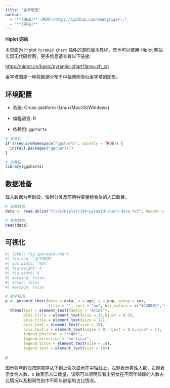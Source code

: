 ```yaml
---
title: "金字塔图"
author:
  - "**[编辑]** [郑虎](https://github.com/ZhengTiger);"
  - "**[审核]** ."
---
```


::: callout-note
**Hiplot 网站**

本页面为 Hiplot `Pyramid Chart` 插件的源码版本教程，您也可以使用 Hiplot 网站实现无代码绘图，更多信息请查看以下链接:

<https://hiplot.cn/basic/pyramid-chart?lang=zh_cn>
:::

金字塔图是一种将数据分布于中轴两侧类似金字塔的图形。

## 环境配置

-   系统: Cross-platform (Linux/MacOS/Windows)

-   编程语言: R

-   依赖包: `ggcharts`

```r
# 安装包
if (!requireNamespace("ggcharts", quietly = TRUE)) {
  install.packages("ggcharts")
}

# 加载包
library(ggcharts)
```

## 数据准备

载入数据为年龄段，性别分类及前两种变量组合后的人口数目。

```r
# 加载数据
data <- read.delim("files/Hiplot/144-pyramid-chart-data.txt", header = T)

# 查看数据
head(data)
```

## 可视化

```r
#| label: fig-1pyramid-chart
#| fig-cap: "金字塔图"
#| out.width: "95%"
#| fig-height: 4
#| fig-width: 4
#| warning: false
#| error: false
#| message: false

# 金字塔图
p <- pyramid_chart(data = data, x = age, y = pop, group = sex, 
                   title = "", sort = "no", bar_colors = c("#C20B01","#196ABD")) +
  theme(text = element_text(family = "Arial"),
        plot.title = element_text(size = 12,hjust = 0.5),
        axis.title = element_text(size = 12),
        axis.text = element_text(size = 10),
        axis.text.x = element_text(angle = 0, hjust = 0.5,vjust = 1),
        legend.position = "right",
        legend.direction = "vertical",
        legend.title = element_text(size = 10),
        legend.text = element_text(size = 10))

p
```

图示将年龄段按照顺序从下到上依次显示在中轴线上，左侧表示男性人数，右侧表示女性人数，x 轴表示人口数量，该图可以很明显看出男女在不同年龄段的人数占比情况以及相同性别中不同年龄组的占比情况。



